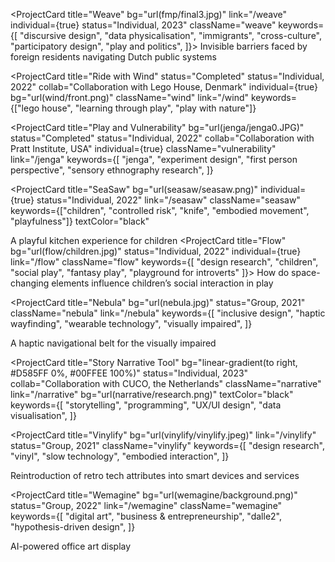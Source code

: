
<ProjectCard
  title="Weave"
  bg="url(fmp/final3.jpg)"
  link="/weave"
  individual={true}
  status="Individual, 2023"
  className="weave"
  keywords={[
    "discursive design",
    "data physicalisation",
    "immigrants",
    "cross-culture",
    "participatory design",
    "play and politics",
]}> Invisible barriers faced by foreign residents navigating Dutch public systems

</ProjectCard>

<ProjectCard
  title="Ride with Wind"
  status="Completed"
  status="Individual, 2022"
  collab="Collaboration with Lego House, Denmark"
  individual={true}
  bg="url(wind/front.png)"
  className="wind"
  link="/wind"
  keywords={["lego house", "learning through play", "play with nature"]}
></ProjectCard>

<ProjectCard
  title="Play and Vulnerability"
  bg="url(jenga/jenga0.JPG)"
  status="Completed"
  status="Individual, 2022"
  collab="Collaboration with Pratt Institute, USA"
  individual={true}
  className="vulnerability"
  link="/jenga"
  keywords={[
    "jenga",
    "experiment design",
    "first person perspective",
    "sensory ethnography research",
  ]}
></ProjectCard>

<ProjectCard
  title="SeaSaw"
  bg="url(seasaw/seasaw.png)"
  individual={true}
  status="Individual, 2022"
  link="/seasaw"
  className="seasaw"
  keywords={["children", "controlled risk", "knife", "embodied movement", "playfulness"]}
  textColor="black"
>
  A playful kitchen experience for children
</ProjectCard>
<ProjectCard
  title="Flow"
  bg="url(flow/children.jpg)"
  status="Individual, 2022"
  individual={true}
  link="/flow"
  className="flow"
  keywords={[
    "design research",
    "children",
    "social play",
    "fantasy play",
    "playground for introverts"
]}>
How do space-changing elements influence children’s social interaction in play

</ProjectCard>

<ProjectCard
  title="Nebula"
  bg="url(nebula.jpg)"
  status="Group, 2021"
  className="nebula"
  link="/nebula"
  keywords={[
    "inclusive design",
    "haptic wayfinding",
    "wearable technology",
    "visually impaired",
  ]}
>
  A haptic navigational belt for the visually impaired
</ProjectCard>

<ProjectCard
  title="Story Narrative Tool"
  bg="linear-gradient(to right, #D585FF 0%, #00FFEE 100%)"
  status="Individual, 2023"
  collab="Collaboration with CUCO, the Netherlands"
  className="narrative"
  link="/narrative"
  bg="url(narrative/research.png)"
  textColor="black"
  keywords={[
    "storytelling",
    "programming",
    "UX/UI design",
    "data visualisation",
  ]}
></ProjectCard>

<!--  <ProjectCard
title="Meet"
bg="linear-gradient(to right, #662D8C 0%, #ED1E79 100%)"
status="Completed"
keywords={["internet of things", "growing systems"]}

> An IoT device for your distant loved ones

</ProjectCard> -->

<!-- <ProjectCard
title="Kami"
bg="linear-gradient(to right, #D4145A 0%, #FBB03B 100%)"
status="Completed"
keywords={["pragmatism philosophy"]}

> When a booking rental service connects the past, current and future

</ProjectCard>  -->

<ProjectCard
  title="Vinylify"
  bg="url(vinylify/vinylify.jpeg)"
  link="/vinylify"
  status="Group, 2021"
  className="vinylify"
  keywords={[
    "design research",
    "vinyl",
    "slow technology",
    "embodied interaction",
  ]}
>
  Reintroduction of retro tech attributes into smart devices and services
</ProjectCard>

<!--
<ProjectCard
  title="Who care for the carers"
  bg="linear-gradient(to right, #D585FF 0%, #00FFEE 100%)"
  status="Completed"
  keywords={[
    "healthcare",
    "mental health",
    "ui/ux design",
    "design sprint",
    "dutch design week",
  ]}
></ProjectCard> -->

<ProjectCard
  title="Wemagine"
  bg="url(wemagine/background.png)"
  status="Group, 2022"
  link="/wemagine"
  className="wemagine"
  keywords={[
    "digital art",
    "business & entrepreneurship",
    "dalle2",
    "hypothesis-driven design",
  ]}
>
  AI-powered office art display
</ProjectCard>

<!--
<ProjectCard
  title="Face Recognition"
  bg="linear-gradient(to right, #D585FF 0%, #00FFEE 100%)"
  status="Completed"
  link="/face"
  keywords={["artificial intelligence", "neural network"]}
>
  Applied artificial intelligence in facial recognition
</ProjectCard>

<ProjectCard
  title="Argonaut"
  bg="linear-gradient(to right, #D585FF 0%, #00FFEE 100%)"
  status="Completed"
  link="/argonaut"
  keywords={["micro-frontend architecture", "typescript", "corporate project"]}
>
  Micro frontend framework with run-time integration
</ProjectCard>
-->
